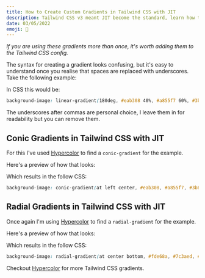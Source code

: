 ```yaml
---
title: How to Create Custom Gradients in Tailwind CSS with JIT
description: Tailwind CSS v3 meant JIT become the standard, learn how to use JIT to create custom gradients in Tailwind CSS without any custom CSS.
date: 03/05/2022
emoji: 🎨
---
```


_If you are using these gradients more than once, it's worth adding them to the Tailwind CSS config._

The syntax for creating a gradient looks confusing, but it's easy to understand once you realise that spaces are replaced with underscores. Take the following example:

<Preview
  previewId="jit-basic-gradient"
  previewTitle="JIT Basic Gradient Example"
/>

In CSS this would be:

```css
background-image: linear-gradient(180deg, #eab308 40%, #a855f7 60%, #3b82f6);
```

The underscores after commas are personal choice, I leave them in for readability but you can remove them.

## Conic Gradients in Tailwind CSS with JIT

For this I've used [Hypercolor](https://hypercolor.dev) to find a `conic-gradient` for the example.

Here's a preview of how that looks:

<Preview
  previewId="jit-conic-gradient"
  previewTitle="JIT Conic Gradient Example"
/>

Which results in the follow CSS:

```css
background-image: conic-gradient(at left center, #eab308, #a855f7, #3b82f6);
```

## Radial Gradients in Tailwind CSS with JIT

Once again I'm using [Hypercolor](https://hypercolor.dev) to find a `radial-gradient` for the example.

Here's a preview of how that looks:

<Preview
  previewId="jit-radial-gradient"
  previewTitle="JIT Radial Gradient Example"
/>

Which results in the follow CSS:

```css
background-image: radial-gradient(at center bottom, #fde68a, #7c3aed, #0c4a6e);
```

Checkout [Hypercolor](https://hypercolor.dev) for more Tailwind CSS gradients.
